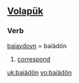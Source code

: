 ==[[Volapük]]==

===Verb===
[[baiaydoyn]] = baiädön 

# [[correspond]]

[[uk:baiädön]]
[[vo:baiädön]]